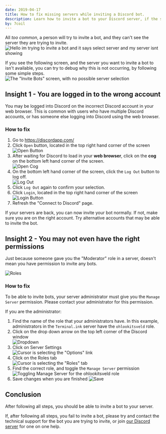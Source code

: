 ```yaml
---
date: 2019-04-17
title: How to fix missing servers while inviting a Discord bot.
description: Learn how to invite a bot to your Discord server, if the server you wish to invite a bot to is not available in the list of servers.
by: 7coil
---
```


All _too common_, a person will try to invite a bot,
and they can't see the server they are trying to invite.  
![Hello im trying to invite a bot and it says select server and my server isnt showing](help.png)

If you see the following screen, and the server you want to invite a bot to isn't available,
you can try to debug why this is not occurring, by following some simple steps.  
![The "Invite Bots" screen, with no possible server selection](noserver.png)

## Insight 1 - You are logged in to the wrong account
You may be logged into Discord on the incorrect Discord account in your web browser.
This is common with users who have multiple Discord accounts,
or has someone else logging into Discord using the web browser.

### How to fix
1. Go to https://discordapp.com/
2. Click `Open` button, located in the top right hand corner of the screen  
   ![Open Button](open.png)
3. After waiting for Discord to load in your **web browser**,
   click on the **cog** on the bottom left hand corner of the screen.  
   ![Open Cog](cog.png)
4. On the bottom left hand corner of the screen, click the `Log Out` button to log off.  
   ![Log Out](logout.png)
5. Click `Log Out` again to confirm your selection.  
6. Click `Login`, located in the top right hand corner of the screen  
   ![Login Button](login.png)
7. Refresh the "Connect to Discord" page.

If your servers are back, you can now invite your bot normally.
If not, make sure you are on the right account.
Try alternative accounts that may be able to invite the bot.

## Insight 2 - You may not even have the right permissions
Just because someone gave you the "Moderator" role in a server,
doesn't mean you have permission to invite any bots.

![Roles](permission.png)

### How to fix
To be able to invite bots, your server administrator must give you the `Manage Server` permission.
Please contact your administrator for this permission.

If you are the administrator:

1. Find the name of the role that your administrators have.
   In this example, administrators in the `Terminal.ink` server have the `ohlookitsveld` role.
2. Click on the drop down arrow on the top left corner of the Discord window  
   ![Dropdown](servername.png)
3. Click on Server Settings  
   ![Cursor is selecting the "Options" link](settings.png)
4. Click on the Roles tab  
   ![Cursor is selecting the "Roles" tab](roles.png)
5. Find the correct role, and toggle the `Manage Server` permission
   ![Toggling `Manage Server` for the `ohlookitsveld` role](togglerole.gif)
6. Save changes when you are finished
   ![Save](save.gif)

## Conclusion
After following all steps, you should be able to invite a bot to your server.

If, after following all steps, you fail to invite a bot,
please try and contact the technical support for the bot you are trying to invite,
or join [our Discord server]({{site.data.strings.discord}}) for one on one help.
